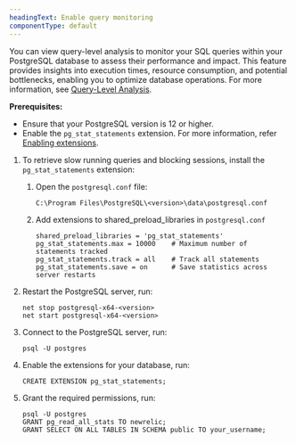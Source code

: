 ```yaml
---
headingText: Enable query monitoring
componentType: default
---
```


You can view query-level analysis to monitor your SQL queries within your PostgreSQL database to assess their performance and impact. This feature provides insights into execution times, resource consumption, and potential bottlenecks, enabling you to optimize database operations. For more information, see [Query-Level Analysis](#).

**Prerequisites:**

* Ensure that your PostgreSQL version is 12 or higher.
* Enable the `pg_stat_statements` extension. For more information, refer [Enabling extensions](#enabling-extensions).


1. To retrieve slow running queries and blocking sessions, install the `pg_stat_statements` extension:

    1. Open the `postgresql.conf` file:

        ```shell
        C:\Program Files\PostgreSQL\<version>\data\postgresql.conf
        ```
    2. Add extensions to shared_preload_libraries in `postgresql.conf`

        ```shell
        shared_preload_libraries = 'pg_stat_statements'
        pg_stat_statements.max = 10000    # Maximum number of statements tracked
        pg_stat_statements.track = all    # Track all statements
        pg_stat_statements.save = on      # Save statistics across server restarts
        ```

2. Restart the PostgreSQL server, run:

    ```shell
    net stop postgresql-x64-<version>
    net start postgresql-x64-<version>
    ```

3. Connect to the PostgreSQL server, run:

    ```shell
    psql -U postgres
    ```

4. Enable the extensions for your database, run:

    ```shell
    CREATE EXTENSION pg_stat_statements;
    ```

5. Grant the required permissions, run:

    ```shell
    psql -U postgres
    GRANT pg_read_all_stats TO newrelic;
    GRANT SELECT ON ALL TABLES IN SCHEMA public TO your_username;
    ```